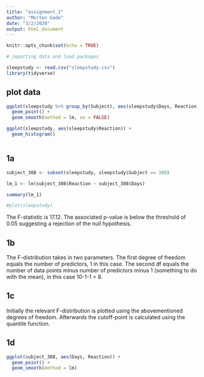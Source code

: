 ```yaml
---
title: "assignment_1"
author: "Morten Gade"
date: "3/2/2020"
output: html_document
---
```


```r
knitr::opts_chunk$set(echo = TRUE)
```

```r
# importing data and load packages

sleepstudy <- read.csv("sleepstudy.csv")
library(tidyverse)


```

## plot data

```r

ggplot(sleepstudy %>% group_by(Subject), aes(sleepstudy$Days, Reaction)) + 
  geom_point() +
  geom_smooth(method = lm, se = FALSE)

ggplot(sleepstudy, aes(sleepstudy$Reaction)) + 
  geom_histogram()



```


## 1a

```r

subject_308 <- subset(sleepstudy, sleepstudy$Subject == 308)

lm_1 <- lm(subject_308$Reaction ~ subject_308$Days)

summary(lm_1)

#plot(sleepstudy)

```

The F-statistic is 17.12. The associated p-value is below the threshold of 0.05 suggesting a rejection of the null hypothesis. 

## 1b

The F-distribution takes in two parameters. The first degree of freedom equals the number of predictors, 1 in this case. The second df equals the number of data points minus number of predictors minus 1 (something to do with the mean), in this case 10-1-1 = 8. 

## 1c 

Initially the relevant F-distribution is plotted using the abovementioned degrees of freedom. 
Afterwards the cutoff-point is calculated using the quantile function. 


## 1d

```r
ggplot(subject_308, aes(Days, Reaction)) +
  geom_point() +
  geom_smooth(method = lm)
```

